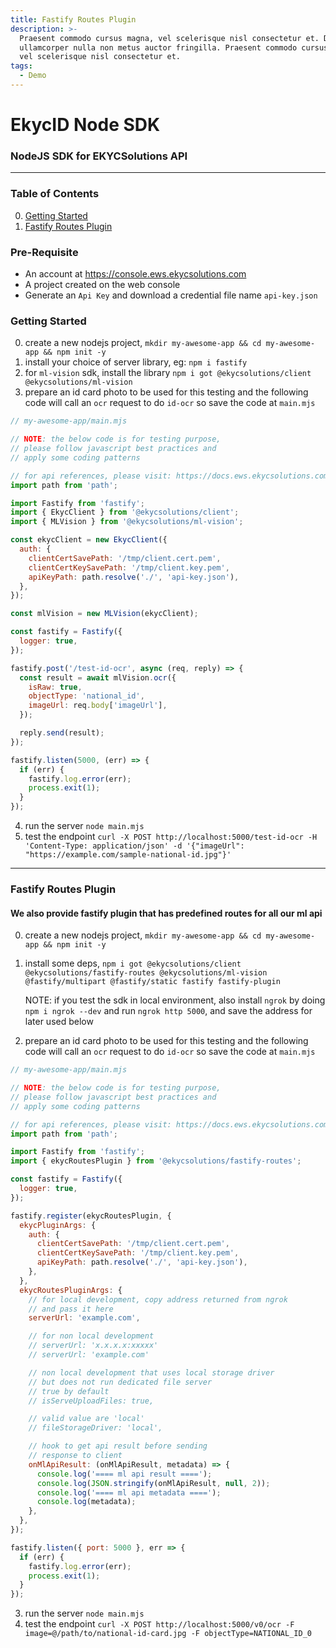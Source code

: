 ```yaml
---
title: Fastify Routes Plugin
description: >-
  Praesent commodo cursus magna, vel scelerisque nisl consectetur et. Donec
  ullamcorper nulla non metus auctor fringilla. Praesent commodo cursus magna,
  vel scelerisque nisl consectetur et.
tags:
  - Demo
---
```




# EkycID Node SDK
### NodeJS SDK for EKYCSolutions API
---

### Table of Contents
0. [Getting Started](#getting-started)
1. [Fastify Routes Plugin](#fastify-routes-plugin)

### Pre-Requisite
- An account at https://console.ews.ekycsolutions.com
- A project created on the web console
-  Generate an `Api Key` and download a credential file name `api-key.json`


### Getting Started
0. create a new nodejs project, `mkdir my-awesome-app && cd my-awesome-app && npm init -y`
1. install your choice of server library, eg: `npm i fastify`
2. for `ml-vision` sdk, install the library `npm i got @ekycsolutions/client @ekycsolutions/ml-vision`
3. prepare an id card photo to be used for this testing and the following code will call an `ocr` request to do `id-ocr` so save the code at `main.mjs`
```javascript
// my-awesome-app/main.mjs

// NOTE: the below code is for testing purpose,
// please follow javascript best practices and
// apply some coding patterns

// for api references, please visit: https://docs.ews.ekycsolutions.com
import path from 'path';

import Fastify from 'fastify';
import { EkycClient } from '@ekycsolutions/client';
import { MLVision } from '@ekycsolutions/ml-vision';

const ekycClient = new EkycClient({
  auth: {
    clientCertSavePath: '/tmp/client.cert.pem',
    clientCertKeySavePath: '/tmp/client.key.pem',
    apiKeyPath: path.resolve('./', 'api-key.json'),
  },
});

const mlVision = new MLVision(ekycClient);

const fastify = Fastify({
  logger: true,
});

fastify.post('/test-id-ocr', async (req, reply) => {
  const result = await mlVision.ocr({
    isRaw: true,
    objectType: 'national_id',
    imageUrl: req.body['imageUrl'],
  });

  reply.send(result);
});

fastify.listen(5000, (err) => {
  if (err) {
    fastify.log.error(err);
    process.exit(1);
  }
});
```
4. run the server `node main.mjs`
5. test the endpoint `curl -X POST http://localhost:5000/test-id-ocr -H 'Content-Type: application/json' -d '{"imageUrl": "https://example.com/sample-national-id.jpg"}'`

---

### Fastify Routes Plugin
#### We also provide fastify plugin that has predefined routes for all our ml api
0. create a new nodejs project, `mkdir my-awesome-app && cd my-awesome-app && npm init -y`
1. install some deps, `npm i got @ekycsolutions/client @ekycsolutions/fastify-routes @ekycsolutions/ml-vision @fastify/multipart @fastify/static fastify fastify-plugin`

    NOTE: if you test the sdk in local environment, also install `ngrok` by doing `npm i ngrok --dev` and run `ngrok http 5000`, and save the address for later used below
2. prepare an id card photo to be used for this testing and the following code will call an `ocr` request to do `id-ocr` so save the code at `main.mjs`
```javascript
// my-awesome-app/main.mjs

// NOTE: the below code is for testing purpose,
// please follow javascript best practices and
// apply some coding patterns

// for api references, please visit: https://docs.ews.ekycsolutions.com
import path from 'path';

import Fastify from 'fastify';
import { ekycRoutesPlugin } from '@ekycsolutions/fastify-routes';

const fastify = Fastify({
  logger: true,
});

fastify.register(ekycRoutesPlugin, {
  ekycPluginArgs: {
    auth: {
      clientCertSavePath: '/tmp/client.cert.pem',
      clientCertKeySavePath: '/tmp/client.key.pem',
      apiKeyPath: path.resolve('./', 'api-key.json'),
    },
  }, 
  ekycRoutesPluginArgs: {
    // for local development, copy address returned from ngrok
    // and pass it here
    serverUrl: 'example.com',

    // for non local development
    // serverUrl: 'x.x.x.x:xxxxx'
    // serverUrl: 'example.com'

    // non local development that uses local storage driver
    // but does not run dedicated file server
    // true by default
    // isServeUploadFiles: true,

    // valid value are 'local'
    // fileStorageDriver: 'local',

    // hook to get api result before sending
    // response to client
    onMlApiResult: (onMlApiResult, metadata) => {
      console.log('==== ml api result ====');
      console.log(JSON.stringify(onMlApiResult, null, 2));
      console.log('==== ml api metadata ====');
      console.log(metadata);
    },
  },
});

fastify.listen({ port: 5000 }, err => {
  if (err) {
    fastify.log.error(err);
    process.exit(1);
  }
});
```
3. run the server `node main.mjs`
4. test the endpoint `curl -X POST http://localhost:5000/v0/ocr -F image=@/path/to/national-id-card.jpg -F objectType=NATIONAL_ID_0`